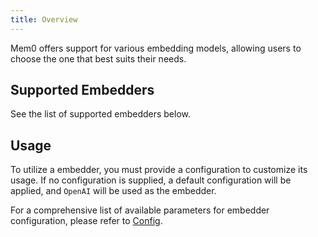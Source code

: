 ```yaml
---
title: Overview
---
```


Mem0 offers support for various embedding models, allowing users to choose the one that best suits their needs.

## Supported Embedders

See the list of supported embedders below.

<CardGroup cols={4}>
  <Card title="OpenAI" href="/components/embedders/models/openai"></Card>
  <Card title="Azure OpenAI" href="/components/embedders/models/azure_openai"></Card>
  <Card title="Ollama" href="/components/embedders/models/ollama"></Card>
  <Card title="Hugging Face" href="/components/embedders/models/huggingface"></Card>
  <Card title="Gemini" href="/components/embedders/models/gemini"></Card>
  <Card title="Vertex AI" href="/components/embedders/models/vertexai"></Card>
</CardGroup>

## Usage

To utilize a embedder, you must provide a configuration to customize its usage. If no configuration is supplied, a default configuration will be applied, and `OpenAI` will be used as the embedder.

For a comprehensive list of available parameters for embedder configuration, please refer to [Config](./config).

